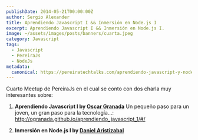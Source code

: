 ```yaml
---
publishDate: 2014-05-21T00:00:00Z
author: Sergio Alexander
title: Aprendiendo Javascript I && Inmersión en Node.js I
excerpt: Aprendiendo Javascript I && Inmersión en Node.js I.
image: ~/assets/images/posts/banners/cuarta.jpeg
category: Javascript
tags:
  - Javascript
  - PereiraJs
  - NodeJs
metadata:
  canonical: https://pereiratechtalks.com/aprendiendo-javascript-y-nodejs/
---
```


Cuarto Meetup de PereiraJs en el cual se conto con dos charla muy interesantes sobre:

1. **Aprendiendo Javascript I by [Oscar Granada](https://twitter.com/oagranada)**
Un pequeño paso para un joven, un gran paso para la tecnología...: http://ogranada.github.io/aprendiendo_javascript_1/#/

1. **Inmersión en Node.js I by [Daniel Aristizabal](https://twitter.com/cronopio2)**